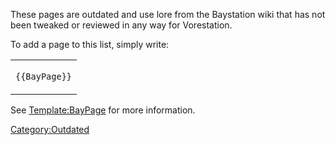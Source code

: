 These pages are outdated and use lore from the Baystation wiki that has not been tweaked or reviewed in any way for Vorestation.

To add a page to this list, simply write:

{| style="background-color:#EEEEEE"
| <code><nowiki>{{BayPage}}</nowiki></code>
|}

See [[Template:BayPage]] for more information.

[[Category:Outdated]]